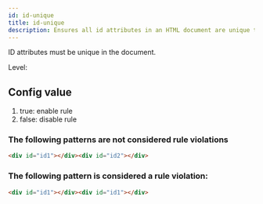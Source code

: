 ```yaml
---
id: id-unique
title: id-unique
description: Ensures all id attributes in an HTML document are unique to prevent conflicts and unexpected behavior.
---
```



ID attributes must be unique in the document.

Level: <Badge text="Error" variant="danger" />

## Config value

1. true: enable rule
2. false: disable rule

### The following patterns are **not** considered rule violations

```html
<div id="id1"></div><div id="id2"></div>
```

### The following pattern is considered a rule violation:

```html
<div id="id1"></div><div id="id1"></div>
```
